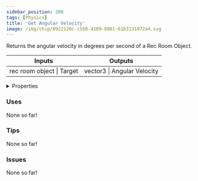 ```yaml
---
sidebar_position: 208
tags: [Physics]
title: 'Get Angular Velocity'
image: /img/chip/0922120c-c5b8-4109-8001-61b3131072a4.svg
---
```


Returns the angular velocity in degrees per second of a Rec Room Object.



<IChip uuid="0922120c-c5b8-4109-8001-61b3131072a4"/>

<table><thead><tr><th>Inputs</th><th>Outputs</th></tr></thead><tbody><tr><td>rec room object | Target</td><td>vector3 | Angular Velocity</td></tr></tbody></table>

<details>
  <summary>Properties</summary>
  <div>
    <div>
    <table>
      <tbody>
        <tr>
          <td>Is beta required?</td>
          <td>No</td>
        </tr>
        <tr>
          <td>Is chip a trolling risk?</td>
          <td>No</td>
        </tr>
        <tr>
          <td>Is chip a role assignment risk?</td>
          <td>No</td>
        </tr>
        <tr>
          <td>Chip UUID</td>
          <td>0922120c-c5b8-4109-8001-61b3131072a4</td>
        </tr>
        <tr>
          <td>Room availability</td>
          <td>Available everywhere</td>
        </tr>
      </tbody>
    </table>
    </div>
  </div>
</details>

### Uses

None so far!

### Tips

None so far!

### Issues

None so far!